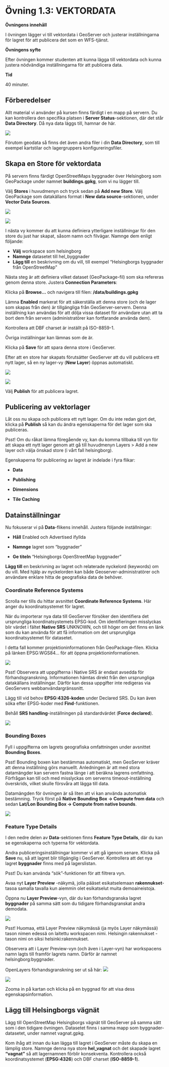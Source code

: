 # Övning 1.3: VEKTORDATA

**Övningens innehåll**

I övningen lägger vi till vektordata i GeoServer och justerar inställningarna för lagret för att publicera det som en WFS-tjänst.

**Övningens syfte**

Efter övningen kommer studenten att kunna lägga till vektordata och kunna justera nödvändiga inställningarna för att publicera data.

**Tid**

40 minuter.

## **Förberedelser**

Allt material vi använder på kursen finns färdigt i en mapp på servern. Du kan kontrollera den specifika platsen i **Server Status**-sektionen, där det står **Data Directory**. Då nya data läggs till, hamnar de här.

![](img/harjoitus_3/image1.png)

Förutom geodata så finns det även andra filer i din **Data Directory**, som till exempel kartstilar och lagergruppers konfigureringsfiler. 

## **Skapa en Store för vektordata**

På servern finns färdigt OpenStreetMaps byggnader över Helsingborg som GeoPackage under namnet **buildings.gpkg**, som vi nu lägger till.

Välj **Stores** i huvudmenyn och tryck sedan på **Add new Store**.
Välj GeoPackage som datakällans format i **New data source**-sektionen, under **Vector Data Sources**.



![](img/harjoitus_3/image2.png)

![](img/harjoitus_3/image3.png)

I nästa vy kommer du att kunna definiera ytterligare inställningar för den store du just har skapat, såsom namn och filvägar. Namnge dem enligt följande:

-   **Välj** workspace som helsingborg
-   **Namnge** datasetet till hel_byggnader
-   **Lägg till** en beskrivning om du vill, till exempel "Helsingborgs byggnader från OpenStreetMap"

Nästa steg är att definiera vilket dataset (GeoPackage-fil) som ska refereras genom denna store. Justera **Connection Parameters**:

Klicka på **Browse...** och navigera till filen: **/data/buildings.gpkg**

Lämna **Enabled** markerat för att säkerställa att denna store
(och de lager som skapas från den) är tillgängliga från GeoServer-servern. Denna inställning kan användas för att dölja vissa dataset för användare utan att ta bort dem från servern (administratörer kan fortfarande använda dem).

Kontrollera att DBF charset är inställt på ISO-8859-1.

Övriga inställningar kan lämnas som de är.

Klicka på **Save** för att spara denna store i GeoServer.

Efter att en store har skapats förutsätter GeoServer att du vill publicera ett nytt lager, så en ny lager-vy (**New Layer**) öppnas automatiskt.

![](img/harjoitus_3/image4.png)

![](img/harjoitus_3/image5.png)

Välj **Publish** för att publicera lagret.

## **Publicering av vektorlager**

Låt oss nu skapa och publicera ett nytt lager. Om du inte redan gjort det, klicka på **Publish** så kan du ändra egenskaperna för det lager som ska publiceras.

::: hint-box
Psst! Om du råkat lämna föregående vy, kan du komma tillbaka till vyn för att skapa ett nytt lager genom att gå till huvudmenyn Layers \> Add a new layer och välja önskad store (i vårt fall helsingborg).
:::


Egenskaperna för publicering av lagret är indelade i fyra flikar:

-   **Data**

-   **Publishing**

-   **Dimensions**

-   **Tile Caching**

## **Datainställningar**

Nu fokuserar vi på **Data**-flikens innehåll. Justera följande inställningar:

-   **Håll** Enabled och Advertised ifyllda

-   **Namnge** lagret som "byggnader"

-   **Ge titeln** "Helsingborgs OpenStreetMap byggnader"

**Lägg till** en beskrivning av lagret och relaterade nyckelord (keywords) om du vill. Med hjälp av nyckelorden kan både Geoserver-administratörer och användare enklare hitta de geografiska data de behöver.

### **Coordinate Reference Systems**

Scrolla ner tills du hittar avsnittet **Coordinate Reference Systems**. Här anger du koordinatsystemet för lagret.

När du importerar nya data till GeoServer försöker den identifiera det ursprungliga koordinatsystemets EPSG-kod. Om identifieringen misslyckas blir värdet i fältet **Native SRS** UNKNOWN, och till höger om det finns en länk som du kan använda för att få information om det ursprungliga koordinatsystemet för datasetet.

I detta fall kommer projektioninformationen från GeoPackage-filen. Klicka på länken EPSG:WGS84... för att öppna projektioninformationen.


![](img/harjoitus_3/image6.png)

::: hint-box
Psst! Observera att uppgifterna i Native SRS är endast avsedda för förhandsgranskning. Informationen hämtas direkt från den ursprungliga datakällans inställningar. Därför kan dessa uppgifter inte redigeras via GeoServers webbanvändargränssnitt.
:::

Lägg till vid behov **EPSG:4326-koden** under Declared SRS. Du kan även söka efter EPSG-koder med **Find**-funktionen.

Behåll **SRS handling**-inställningen på standardvärdet (**Force declared**).

![](img/harjoitus_3/image7.png)

### **Bounding Boxes**


Fyll i uppgifterna om lagrets geografiska omfattningen under avsnittet **Bounding Boxes**.

::: hint-box
Psst! 
Bounding boxen kan bestämmas automatiskt, men GeoServer kräver att denna inställning görs manuellt. Anledningen är att med stora datamängder kan servern fastna länge i att beräkna lagrens omfattning. Förfrågan kan till och med misslyckas om serverns timeout-inställning överskrids, vilket skulle försvåra att lägga till data.
:::

Datamängden för övningen är så liten att vi kan använda automatisk bestämning. Tryck först på **Native Bounding Box → Compute from data** och sedan **Lat/Lon Bounding Box → Compute from native bounds**.

![](img/harjoitus_3/image8.png)

### **Feature Type Details**

I den nedre delen av **Data**-sektionen finns **Feature Type Details**, där du kan se egenskaperna och typerna för vektordata.

Andra publiceringsinställningar kommer vi att gå igenom senare. Klicka på **Save** nu, så att lagret blir tillgänglig i GeoServer. Kontrollera att det nya lagret **byggnader** finns med på lagerslistan.



::: hint-box
Psst! Du kan använda "sök"-funktionen för att filtrera vyn.
:::

Avaa nyt **Layer Preview** -näkymä, jolla pääset esikatselemaan **rakennukset**-tasoa samalla tavalla kun aiemmin olet esikatselut muita demoaineistoja.

Öppna nu **Layer Preview**-vyn, där du kan förhandsgranska lagret **byggnader** på samma sätt som du tidigare förhandsgranskat andra demodata.

![](img/harjoitus_3/image9.png)

::: hint-box
Psst! Huomaa, että Layer Preview näkymässä (ja myös Layer näkymässä) tason nimen edessä on laitettu workspacen nimi. Helsingin rakennukset -tason nimi on siksi helsinki:rakennukset.

Observera att i Layer Preview-vyn (och även i Layer-vyn) har workspacens namn lagts till framför lagrets namn. Därför är namnet helsingborg:byggnader.
:::

OpenLayers förhandsgranskning ser ut så här: ![](img/harjoitus_3/image10.png)

![](img/harjoitus_3/image11.png)

Zooma in på kartan och klicka på en byggnad för att visa dess egenskapsinformation.

## **Lägg till Helsingborgs vägnät**

Lägg till OpenStreetMap Helsingborgs vägnät till GeoServer på samma sätt som i den tidigare övningen. Datasetet finns i samma mapp som byggnader-datasetet, under namnet vagnat.gpkg.

Kom ihåg att innan du kan lägga till lagret i GeoServer måste du skapa en lämplig store. Namnge denna nya store
**hel_vagnat** och det skapade lagret **"vagnat"** så att lagernamnen förblir konsekventa. Kontrollera också koordinatsystemet (**EPSG:4326**) och DBF charset (**ISO-8859-1**).